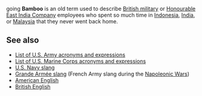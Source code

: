 {{dicdef}}
going '''Bamboo''' is an old term used to describe [[British military]] or [[Honourable East India Company]] employees who spent so much time in [[Indonesia]], [[India]], or [[Malaysia]] that they never went back home.

==See also==
* [[List of U.S. Army acronyms and expressions]]
* [[List of U.S. Marine Corps acronyms and expressions]]
* [[U.S. Navy slang]]
* [[Grande Armée slang]] (French Army slang during the [[Napoleonic Wars]])
* [[American English]]
* [[British English]]
{{word-stub}}